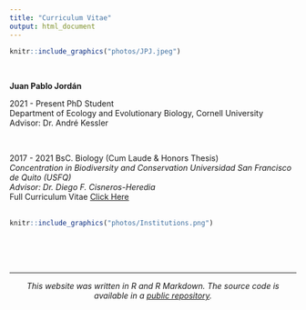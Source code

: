 ```yaml
---
title: "Curriculum Vitae"
output: html_document
---
```


```r
knitr::include_graphics("photos/JPJ.jpeg") 
``` 

<br>

**Juan Pablo Jordán**
      
2021 - Present PhD Student
<br> 
Department of Ecology and Evolutionary Biology, Cornell University
<br>
Advisor: Dr. André Kessler

<br>

2017 - 2021 BsC. Biology (Cum Laude & Honors Thesis)
<br>
*Concentration in Biodiversity and Conservation
Universidad San Francisco de Quito (USFQ) 
<br>
Advisor: Dr. Diego F. Cisneros-Heredia
<br>
*Full Curriculum Vitae [Click Here](https://github.com/jpj73/jpj73.github.io)
<br>
<br>
```r
knitr::include_graphics("photos/Institutions.png") 
``` 

<br>
<br>
<br>

***

<center> _This website was written in R and R Markdown. The source code is available in a [public repository](https://github.com/jpj73/jpj73.github.io)._ </center>